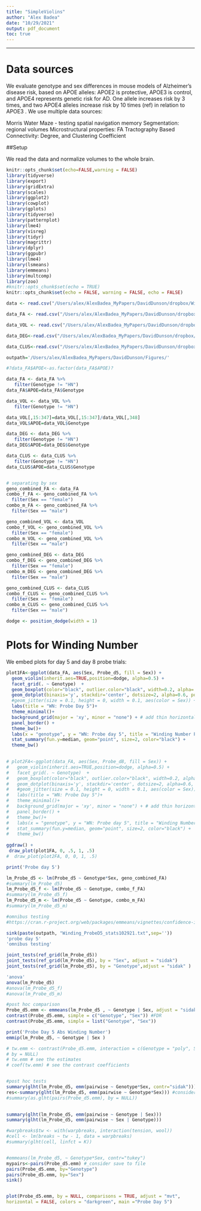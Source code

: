 ```yaml
---
title: "SimpleViolins"
author: "Alex Badea"
date: "10/29/2021"
output: pdf_document
toc: true
---
```



---
# Data sources

We evaluate genotype and sex differences in mouse models of Alzheimer's disease risk, based on APOE alleles: APOE2 is protective, APOE3 is control, and APOE4 represents genetic risk for AD. One allele increases risk by 3 times, and two APOE4 alleles increase risk by 10 times (ref) in relation to APOE3 . We use multiple data sources:

Morris Water Maze - testing spatial navigation memory
Segmentation: regional volumes
Microstructural properties: FA
Tractography Based Connectivity: Degree, and Clustering Coefficient

##Setup

We read the data and normalize volumes to the whole brain.

```r


knitr::opts_chunk$set(echo=FALSE,warning = FALSE)
library(tidyverse)
library(export)
library(gridExtra)
library(scales)
library(ggplot2)
library(cowplot)
library(gplots)
library(tidyverse)
library(patternplot)
library(lme4)
library(visreg)
library(tidyr)
library(magrittr) 
library(dplyr)
library(ggpubr)
library(lme4)
library(lsmeans)
library(emmeans)
library(multcomp)
library(zoo)
#knitr::opts_chunk$set(echo = TRUE)
knitr::opts_chunk$set(echo = FALSE, warning = FALSE, echo = FALSE)

data <- read.csv("/Users/alex/AlexBadea_MyPapers/DavidDunson/dropbox/WindingNumber/APOE22APOE33APOE44Young_FA.csv")

data_FA <- read.csv("/Users/alex/AlexBadea_MyPapers/DavidDunson/dropbox/WindingNumber/APOE22APOE33APOE44Young_FA.csv")

data_VOL <- read.csv("/Users/alex/AlexBadea_MyPapers/DavidDunson/dropbox/WindingNumber/APOE22APOE33APOE44Young_VOL.csv")

data_DEG<-read.csv("/Users/alex/AlexBadea_MyPapers/DavidDunson/dropbox/WindingNumber/APOE22APOE33APOE44Young_DEG.csv")

data_CLUS<-read.csv("/Users/alex/AlexBadea_MyPapers/DavidDunson/dropbox/WindingNumber/APOE22APOE33APOE44Young_CLUS.csv")

outpath='/Users/alex/AlexBadea_MyPapers/DavidDunson/Figures/'

#?data_FA$APOE<-as.factor(data_FA$APOE)?

data_FA <- data_FA %>% 
   filter(Genotype != "HN") 
data_FA$APOE=data_FA$Genotype

data_VOL <- data_VOL %>% 
   filter(Genotype != "HN") 

data_VOL[,15:347]=data_VOL[,15:347]/data_VOL[,348]
data_VOL$APOE=data_VOL$Genotype

data_DEG <- data_DEG %>% 
   filter(Genotype != "HN") 
data_DEG$APOE=data_DEG$Genotype

data_CLUS <- data_CLUS %>% 
   filter(Genotype != "HN") 
data_CLUS$APOE=data_CLUS$Genotype


# separating by sex
geno_combined_FA <- data_FA
combo_f_FA <- geno_combined_FA %>% 
  filter(Sex == "female")
combo_m_FA <- geno_combined_FA %>% 
  filter(Sex == "male")

geno_combined_VOL <- data_VOL
combo_f_VOL <- geno_combined_VOL %>% 
  filter(Sex == "female")
combo_m_VOL <- geno_combined_VOL %>% 
  filter(Sex == "male")

geno_combined_DEG <- data_DEG
combo_f_DEG <- geno_combined_DEG %>% 
  filter(Sex == "female")
combo_m_DEG <- geno_combined_DEG %>% 
  filter(Sex == "male")

geno_combined_CLUS <- data_CLUS
combo_f_CLUS <- geno_combined_CLUS %>% 
  filter(Sex == "female")
combo_m_CLUS <- geno_combined_CLUS %>% 
  filter(Sex == "male")

dodge <- position_dodge(width = 1)
```


# Plots for Winding Number

We embed plots for day 5 and day 8 probe trials:

```r
plot1FA<-ggplot(data_FA, aes(Sex, Probe_d5, fill = Sex)) +
  geom_violin(inherit.aes=TRUE,position=dodge, alpha=0.5) +
  facet_grid(. ~ Genotype)  +
  geom_boxplot(color="black", outlier.color="black", width=0.2, alpha=.8, position=dodge) +
  geom_dotplot(binaxis='y', stackdir='center', dotsize=2, alpha=0.6, position=dodge)+
  #geom_jitter(size = 0.1, height = 0, width = 0.1, aes(color = Sex)) + 
  labs(title = "WN: Probe Day 5")+
  theme_minimal()+
  background_grid(major = 'xy', minor = "none") + # add thin horizontal lines 
  panel_border() + 
  theme_bw()+
  labs(x = "genotype", y = "WN: Probe day 5", title = "Winding Number Probe Day 5 ") +
  stat_summary(fun.y=median, geom="point", size=2, color="black") +
  theme_bw() 
 

# plot2FA<-ggplot(data_FA, aes(Sex, Probe_d8, fill = Sex)) +
#   geom_violin(inherit.aes=TRUE,position=dodge, alpha=0.5) +
#   facet_grid(. ~ Genotype)  +
#   geom_boxplot(color="black", outlier.color="black", width=0.2, alpha=.8, position=dodge) +
#   geom_dotplot(binaxis='y', stackdir='center', dotsize=2, alpha=0.6, position=dodge)+
#   #geom_jitter(size = 0.1, height = 0, width = 0.1, aes(color = Sex)) + 
#   labs(title = "WN: Probe Day 5")+
#   theme_minimal()+
#   background_grid(major = 'xy', minor = "none") + # add thin horizontal lines 
#   panel_border() + 
#   theme_bw()+
#   labs(x = "genotype", y = "WN: Probe day 5", title = "Winding Number Probe Day 5 ") +
#   stat_summary(fun.y=median, geom="point", size=2, color="black") +
#   theme_bw() 
 
ggdraw() + 
 draw_plot(plot1FA, 0, .5, 1, .5) 
#  draw_plot(plot2FA, 0, 0, 1, .5) 

print('Probe day 5') 

lm_Probe_d5 <- lm(Probe_d5 ~ Genotype*Sex, geno_combined_FA)
#summary(lm_Probe_d5)
lm_Probe_d5_f <- lm(Probe_d5 ~ Genotype, combo_f_FA)
#summary(lm_Probe_d5_f)
lm_Probe_d5_m <- lm(Probe_d5 ~ Genotype, combo_m_FA)
#summary(lm_Probe_d5_m)

#omnibus testing
#https://cran.r-project.org/web/packages/emmeans/vignettes/confidence-intervals.html#adjust

sink(paste(outpath, "Winding_ProbeD5_stats102921.txt",sep=''))
'probe day 5'
'omnibus testing'

joint_tests(ref_grid(lm_Probe_d5)) 
joint_tests(ref_grid(lm_Probe_d5), by = "Sex", adjust = "sidak") 
joint_tests(ref_grid(lm_Probe_d5), by = "Genotype",adjust = "sidak" ) 

'anova'
anova(lm_Probe_d5)
#anova(lm_Probe_d5_f)
#anova(lm_Probe_d5_m)

#post hoc comparison
Probe_d5.emm <- emmeans(lm_Probe_d5 , ~ Genotype | Sex, adjust = "sidak")
contrast(Probe_d5.emm, simple = c("Genotype", "Sex")) #FDR
contrast(Probe_d5.emm, simple = list("Genotype", "Sex"))

print('Probe Day 5 Abs Winding Number')
emmip(lm_Probe_d5, ~ Genotype | Sex )

# tw.emm <- contrast(Probe_d5.emm, interaction = c(Genotype = "poly", Sex = "consec"),
# by = NULL)
# tw.emm # see the estimates
# coef(tw.emm) # see the contrast coefficients


#post hoc tests
summary(glht(lm_Probe_d5, emm(pairwise ~ Genotype*Sex, contr="sidak"))) #consider save to file
res<-summary(glht(lm_Probe_d5, emm(pairwise ~ Genotype*Sex))) #consider save to file
#summary(as.glht(pairs(Probe_d5.emm), by = NULL))
 

summary(glht(lm_Probe_d5, emm(pairwise ~ Genotype | Sex)))
summary(glht(lm_Probe_d5, emm(pairwise ~ Sex | Genotype)))

#warpbreaks$tw <- with(warpbreaks, interaction(tension, wool))
#cell <- lm(breaks ~ tw - 1, data = warpbreaks)
#summary(glht(cell, linfct = K))


#emmeans(lm_Probe_d5, ~ Genotype*Sex, contr="tukey")
mypairs<-pairs(Probe_d5.emm) #_consider save to file
pairs(Probe_d5.emm, by="Genotype")
pairs(Probe_d5.emm, by="Sex")
sink()


plot(Probe_d5.emm, by = NULL, comparisons = TRUE, adjust = "mvt",
horizontal = FALSE, colors = "darkgreen", main ="Probe Day 5")
```
